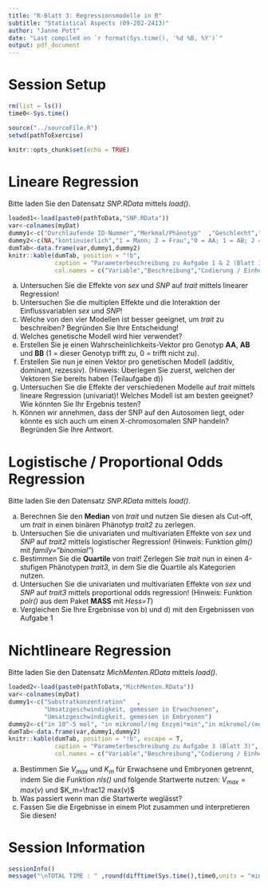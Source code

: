 ```yaml
---
title: "R-Blatt 3: Regressionsmodelle in R"
subtitle: "Statistical Aspects (09-202-2413)"
author: "Janne Pott"
date: "Last compiled on `r format(Sys.time(), '%d %B, %Y')`"
output: pdf_document
---
```


# Session Setup

```r
rm(list = ls())
time0<-Sys.time()

source("../sourceFile.R")
setwd(pathToExercise)

knitr::opts_chunk$set(echo = TRUE)
```

# Lineare Regression 

Bitte laden Sie den Datensatz *SNP.RData* mittels *load()*. 

```r
loaded1<-load(paste0(pathToData,"SNP.RData"))
var<-colnames(myDat)
dummy1<-c("Durchlaufende ID-Nummer","Merkmal/Phänotyp"	,"Geschlecht","Genotyp")
dummy2<-c(NA,"kontinuierlich","1 = Mann; 2 = Frau","0 = AA; 1 = AB; 2 = BB")
dumTab<-data.frame(var,dummy1,dummy2)
knitr::kable(dumTab, position = "!b",
             caption = "Parameterbeschreibung zu Aufgabe 1 & 2 (Blatt 3)",
             col.names = c("Variable","Beschreibung","Codierung / Einheit"))

```


a) Untersuchen Sie die Effekte von *sex* und *SNP* auf *trait* mittels linearer Regression!
b) Untersuchen Sie die multiplen Effekte und die Interaktion der Einflussvariablen *sex* und *SNP*!
c) Welche von den vier Modellen ist besser geeignet, um *trait* zu beschreiben? Begründen Sie Ihre Entscheidung!
d) Welches genetische Modell wird hier verwendet?
e) Erstellen Sie je einen Wahrscheinlichkeits-Vektor pro Genotyp **AA**, **AB** und **BB** (1 = dieser Genotyp trifft zu, 0 = trifft nicht zu).
f) Erstellen Sie nun je einen Vektor pro genetischen Modell (additiv, dominant, rezessiv). (Hinweis: Überlegen Sie zuerst, welchen der Vektoren Sie bereits haben (Teilaufgabe d))
g) Untersuchen Sie die Effekte der verschiedenen Modelle auf *trait* mittels lineare Regression (univariat)! Welches Modell ist am besten geeignet? Wie könnten Sie Ihr Ergebnis testen?
h) Können wir annehmen, dass der SNP auf den Autosomen liegt, oder könnte es sich auch um einen X-chromosomalen SNP handeln? Begründen Sie Ihre Antwort. 

# Logistische / Proportional Odds Regression

Bitte laden Sie den Datensatz *SNP.RData* mittels *load()*. 

a) Berechnen Sie den **Median** von *trait* und nutzen Sie diesen als Cut-off, um *trait* in einen binären Phänotyp *trait2* zu zerlegen. 
b) Untersuchen Sie die univariaten und multivariaten Effekte von *sex* und *SNP* auf *trait2* mittels logistischer Regression! (Hinweis: Funktion *glm()* mit *family="binomial"*)
c) Bestimmen Sie die **Quartile** von *trait*! Zerlegen Sie *trait* nun in einen 4-stufigen Phänotypen *trait3*, in dem Sie die Quartile als Kategorien nutzen. 
d) Untersuchen Sie die univariaten und multivariaten Effekte von *sex* und *SNP* auf *trait3* mittels proportional odds regression! (Hinweis: Funktion *polr()* aus dem Paket **MASS** mit *Hess=T*)
e) Vergleichen Sie Ihre Ergebnisse von b) und d) mit den Ergebnissen von Aufgabe 1

# Nichtlineare Regression

Bitte laden Sie den Datensatz *MichMenten.RData* mittels *load()*. 

```r
loaded2<-load(paste0(pathToData,"MichMenten.RData"))
var<-colnames(myDat)
dummy1<-c("Substratkonzentration"	,
          "Umsatzgeschwindigkeit, gemessen in Erwachsenen",
          "Umsatzgeschwindigkeit, gemessen in Embryonen")
dummy2<-c("in 10^-5 mol", "in mikromol/(mg Enzym)*min","in mikromol/(mg Enzym)*min")
dumTab<-data.frame(var,dummy1,dummy2)
knitr::kable(dumTab, position = "!b", escape = T,
             caption = "Parameterbeschreibung zu Aufgabe 3 (Blatt 3)",
             col.names = c("Variable","Beschreibung","Codierung / Einheit"))
```

a) Bestimmen Sie $V_{max}$ und $K_m$ für Erwachsene und Embryonen getrennt, indem Sie die Funktion *nls()* und folgende Startwerte nutzen: $V_{max}=max(v)$ und $K_m=\frac12 max(v)$
b) Was passiert wenn man die Startwerte weglässt?
c) Fassen Sie die Ergebnisse in einem Plot zusammen und interpretieren Sie diesen!

# Session Information

```r
sessionInfo()
message("\nTOTAL TIME : " ,round(difftime(Sys.time(),time0,units = "mins"),3)," minutes")

```

